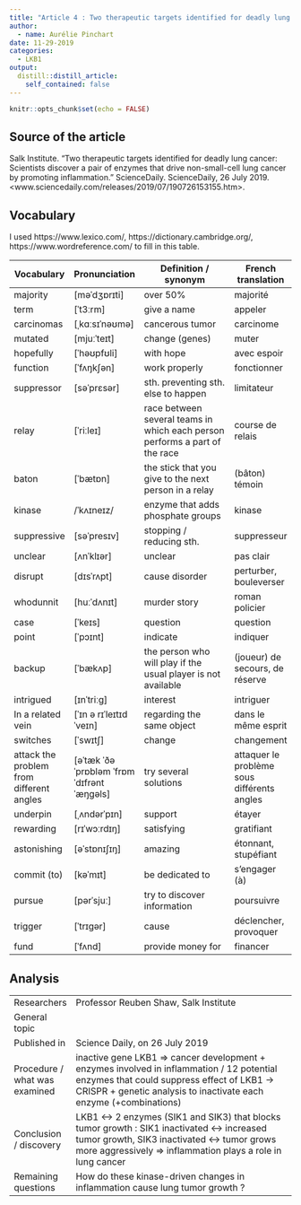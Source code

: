 ```yaml
---
title: "Article 4 : Two therapeutic targets identified for deadly lung cancer"
author:
  - name: Aurélie Pinchart
date: 11-29-2019
categories:
  - LKB1
output:
  distill::distill_article:
    self_contained: false
---
```


```r
knitr::opts_chunk$set(echo = FALSE)
```

## Source of the article

Salk Institute. "Two therapeutic targets identified for deadly lung cancer: Scientists discover a pair of enzymes that drive non-small-cell lung cancer by promoting inflammation." ScienceDaily. ScienceDaily, 26 July 2019. <www.sciencedaily.com/releases/2019/07/190726153155.htm>.



## Vocabulary

I used https://www.lexico.com/, https://dictionary.cambridge.org/, https://www.wordreference.com/ to fill in this table.


| Vocabulary                               | Pronunciation                               | Definition / synonym                                                        | French translation                          |
| ---------------------------------------- | ------------------------------------------- | --------------------------------------------------------------------------- | ------------------------------------------- |
| majority                                 | [məˈdʒɒrɪti]                                | over 50%                                                                    | majorité                                    |
| term                                     | [ˈt3ːrm]                                    | give a name                                                                 | appeler                                     |
| carcinomas                               | [ˌkɑːsɪˈnəʊmə]                              | cancerous tumor                                                             | carcinome                                   |
| mutated                                  | [mjuːˈteɪt]                                 | change (genes)                                                              | muter                                       |
| hopefully                                | [ˈhəʊpfʊli]                                 | with hope                                                                   | avec espoir                                 |
| function                                 | [ˈfʌŋkʃən]                                  | work properly                                                               | fonctionner                                 |
| suppressor                               | [səˈprɛsər]                                 | sth. preventing sth. else to happen                                         | limitateur                                  |
| relay                                    | [ˈriːleɪ]                                   | race between several teams in which each person performs a part of the race | course de relais                            |
| baton                                    | [ˈbætɒn]                                    | the stick that you give to the next person in a relay                       | (bâton) témoin                              |
| kinase                                   | /ˈkʌɪneɪz/                                  | enzyme that adds phosphate groups                                           | kinase                                      |
| suppressive                              | [səˈpresɪv]                                 | stopping / reducing sth.                                                    | suppresseur                                 |
| unclear                                  | [ʌnˈklɪər]                                  | unclear                                                                     | pas clair                                   |
| disrupt                                  | [dɪsˈrʌpt]                                  | cause disorder                                                              | perturber, bouleverser                      |
| whodunnit                                | [huːˈdʌnɪt]                                 | murder story                                                                | roman policier                              |
| case                                     | [ˈkeɪs]                                     | question                                                                    | question                                    |
| point                                    | [ˈpɔɪnt]                                    | indicate                                                                    | indiquer                                    |
| backup                                   | [ˈbækʌp]                                    | the person who will play if the usual player is not available               | (joueur) de secours, de réserve             |
| intrigued                                | [ɪnˈtriːg]                                  | interest                                                                    | intriguer                                   |
| In a related  vein                       | [ˈɪn ə rɪˈleɪtɪd ˈveɪn]                     | regarding the same object                                                   | dans le même esprit                         |
| switches                                 | [ˈswɪtʃ]                                    | change                                                                      | changement                                  |
| attack the problem from different angles | [əˈtæk ˈðə ˈprɒbləm ˈfrɒm ˈdɪfrənt ˈæŋɡəls] | try several solutions                                                       | attaquer le problème sous différents angles |
| underpin                                 | [ˌʌndərˈpɪn]                                | support                                                                     | étayer                                      |
| rewarding                                | [rɪˈwɔːrdɪŋ]                                | satisfying                                                                  | gratifiant                                  |
| astonishing                              | [əˈstɒnɪʃɪŋ]                                | amazing                                                                     | étonnant, stupéfiant                        |
| commit (to)                              | [kəˈmɪt]                                    | be dedicated to                                                             | s'engager (à)                               |
| pursue                                   | [pərˈsjuː]                                  | try to discover information                                                 | poursuivre                                  |
| trigger                                  | [ˈtrɪgər]                                   | cause                                                                       | déclencher, provoquer                       |
| fund                                     | [ˈfʌnd]                                     | provide money for                                                           | financer                                    |

## Analysis

|                               |                                                                                                                                                                                                              |
| ----------------------------- | ------------------------------------------------------------------------------------------------------------------------------------------------------------------------------------------------------------ |
| Researchers                   | Professor Reuben Shaw, Salk Institute                                                                                                                                                                        |
| General topic                 |                                                                                                                                                                                                              |
| Published in                  | Science Daily, on 26 July 2019                                                                                                                                                                               |
| Procedure / what was examined | inactive gene LKB1 => cancer development + enzymes involved in inflammation / 12 potential enzymes that could suppress effect of LKB1 -> CRISPR + genetic analysis to inactivate each enzyme (+combinations) |
| Conclusion / discovery        | LKB1 <-> 2 enzymes (SIK1 and SIK3) that blocks tumor growth : SIK1 inactivated <-> increased tumor growth, SIK3 inactivated <-> tumor grows more aggressively => inflammation plays a role in lung cancer    |
| Remaining questions           | How do these kinase-driven changes in inflammation cause lung tumor growth ?                                                                                                                                 |
